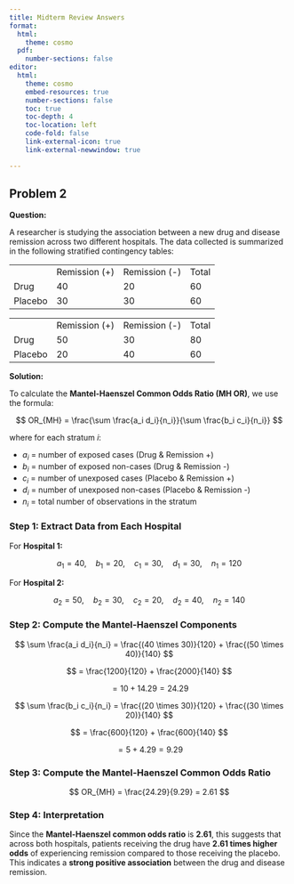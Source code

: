 ```yaml
---
title: Midterm Review Answers
format:
  html:
    theme: cosmo
  pdf:
    number-sections: false
editor: 
  html:
    theme: cosmo
    embed-resources: true
    number-sections: false
    toc: true
    toc-depth: 4
    toc-location: left
    code-fold: false
    link-external-icon: true
    link-external-newwindow: true

---
```



## Problem 2

**Question:**

A researcher is studying the association between a new drug and disease remission across two different hospitals. The data collected is summarized in the following stratified contingency tables:

|         |               |               |       |
|---------|---------------|---------------|-------|
|         | Remission (+) | Remission (-) | Total |
| Drug    | 40            | 20            | 60    |
| Placebo | 30            | 30            | 60    |

|         |               |               |       |
|---------|---------------|---------------|-------|
|         | Remission (+) | Remission (-) | Total |
| Drug    | 50            | 30            | 80    |
| Placebo | 20            | 40            | 60    |


**Solution:**

To calculate the **Mantel-Haenszel Common Odds Ratio (MH OR)**, we use the formula:

$$
OR_{MH} = \frac{\sum \frac{a_i d_i}{n_i}}{\sum \frac{b_i c_i}{n_i}}
$$

where for each stratum $i$:

- $a_i$ = number of exposed cases (Drug & Remission +)
- $b_i$ = number of exposed non-cases (Drug & Remission -)
- $c_i$ = number of unexposed cases (Placebo & Remission +)
- $d_i$ = number of unexposed non-cases (Placebo & Remission -)
- $n_i$ = total number of observations in the stratum

### Step 1: Extract Data from Each Hospital

For **Hospital 1:**

$$
a_1 = 40, \quad b_1 = 20, \quad c_1 = 30, \quad d_1 = 30, \quad n_1 = 120
$$

For **Hospital 2:**

$$
a_2 = 50, \quad b_2 = 30, \quad c_2 = 20, \quad d_2 = 40, \quad n_2 = 140
$$

### Step 2: Compute the Mantel-Haenszel Components

$$
\sum \frac{a_i d_i}{n_i} = \frac{(40 \times 30)}{120} + \frac{(50 \times 40)}{140}
$$

$$
= \frac{1200}{120} + \frac{2000}{140}
$$

$$
= 10 + 14.29 = 24.29
$$

$$
\sum \frac{b_i c_i}{n_i} = \frac{(20 \times 30)}{120} + \frac{(30 \times 20)}{140}
$$

$$
= \frac{600}{120} + \frac{600}{140}
$$

$$
= 5 + 4.29 = 9.29
$$

### Step 3: Compute the Mantel-Haenszel Common Odds Ratio

$$
OR_{MH} = \frac{24.29}{9.29} = 2.61
$$

### Step 4: Interpretation

Since the **Mantel-Haenszel common odds ratio** is **2.61**, this suggests that across both hospitals, patients receiving the drug have **2.61 times higher odds** of experiencing remission compared to those receiving the placebo. This indicates a **strong positive association** between the drug and disease remission.

